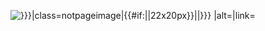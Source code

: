 <span class="flagicon">[[File:{{{flag alias-{{{variant}}}|{{{flag alias}}}}}}|class=notpageimage|{{#if:{{{size|}}}|{{{size}}}|22x20px}}|{{{border-{{{variant}}}|{{{border|border}}}}}} |alt=|link=]] </span>{{{name}}}<noinclude>{{documentation}}</noinclude>
